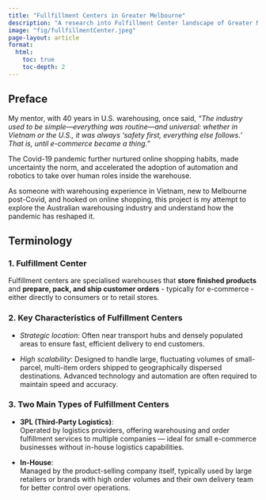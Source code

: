 ```yaml
---
title: "Fullfillment Centers in Greater Melbourne"
description: "A research into Fulfillment Center landscape of Greater Melbourne"
image: "fig/fullfillmentCenter.jpeg"
page-layout: article
format:
  html:
    toc: true
    toc-depth: 2
---
```


## Preface

My mentor, with 40 years in U.S. warehousing, once said, *“The industry used to be simple—everything was routine—and universal: whether in Vietnam or the U.S., it was always ‘safety first, everything else follows.’ That is, until e-commerce became a thing.”*

The Covid-19 pandemic further nurtured online shopping habits, made uncertainty the norm, and accelerated the adoption of automation and robotics to take over human roles inside the warehouse.

As someone with warehousing experience in Vietnam, new to Melbourne post-Covid, and hooked on online shopping, this project is my attempt to explore the Australian warehousing industry and understand how the pandemic has reshaped it.

## Terminology

### 1. Fulfillment Center

Fulfillment centers are specialised warehouses that **store finished products** and **prepare, pack, and ship customer orders** - typically for e-commerce - either directly to consumers or to retail stores.

### 2. Key Characteristics of Fulfillment Centers

- *Strategic location*: Often near transport hubs and densely populated areas to ensure fast, efficient delivery to end customers.

-   *High scalability*: Designed to handle large, fluctuating volumes of small-parcel, multi-item orders shipped to geographically dispersed destinations. Advanced technology and automation are often required to maintain speed and accuracy.

### 3. Two Main Types of Fulfillment Centers

-   **3PL (Third-Party Logistics)**:\
    Operated by logistics providers, offering warehousing and order fulfillment services to multiple companies — ideal for small e-commerce businesses without in-house logistics capabilities.

-   **In-House**:\
    Managed by the product-selling company itself, typically used by large retailers or brands with high order volumes and their own delivery team for better control over operations.
